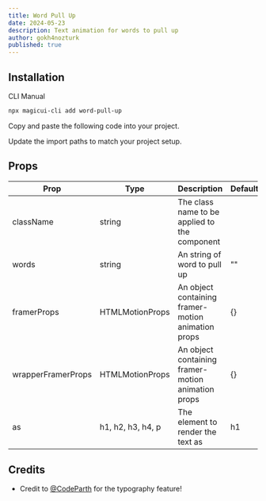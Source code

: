 ```yaml
---
title: Word Pull Up
date: 2024-05-23
description: Text animation for words to pull up
author: gokh4nozturk
published: true
---
```


<ComponentPreview name="word-pull-up-demo" />

## Installation

<Tabs defaultValue="cli">

<TabsList>
  <TabsTrigger value="cli">CLI</TabsTrigger>
  <TabsTrigger value="manual">Manual</TabsTrigger>
</TabsList>
<TabsContent value="cli">

```bash
npx magicui-cli add word-pull-up
```

</TabsContent>

<TabsContent value="manual">

<Steps>

<Step>Copy and paste the following code into your project.</Step>

<ComponentSource name="word-pull-up" />

<Step>Update the import paths to match your project setup.</Step>

</Steps>

</TabsContent>

</Tabs>

## Props

| Prop               | Type              | Description                                        | Default |
| ------------------ | ----------------- | -------------------------------------------------- | ------- |
| className          | string            | The class name to be applied to the component      |         |
| words              | string            | An string of word to pull up                       | ""      |
| framerProps        | HTMLMotionProps   | An object containing framer-motion animation props | {}      |
| wrapperFramerProps | HTMLMotionProps   | An object containing framer-motion animation props | {}      |
| as                 | h1, h2, h3, h4, p | The element to render the text as                  | h1      |

## Credits

- Credit to [@CodeParth](https://twitter.com/Code_Parth) for the typography feature!

